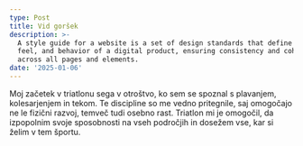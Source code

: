 ```yaml
---
type: Post
title: Vid goršek
description: >-
  A style guide for a website is a set of design standards that define the look,
  feel, and behavior of a digital product, ensuring consistency and cohesion
  across all pages and elements.
date: '2025-01-06'
---
```

Moj začetek v triatlonu sega v otroštvo, ko sem se spoznal s plavanjem, kolesarjenjem in tekom. Te discipline so me vedno pritegnile, saj omogočajo ne le fizični razvoj, temveč tudi osebno rast. Triatlon mi je omogočil, da izpopolnim svoje sposobnosti na vseh področjih in dosežem vse, kar si želim v tem športu.


